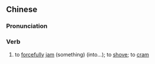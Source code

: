 ==Chinese==
{{zh-forms}}

===Pronunciation===
{{zh-pron
|m=yìngsài
|c=ngaang6 sak1
|cat=v
}}

===Verb===
{{zh-verb}}

# to [[forcefully]] [[jam]] (something) (into...); to [[shove]]; to [[cram]]